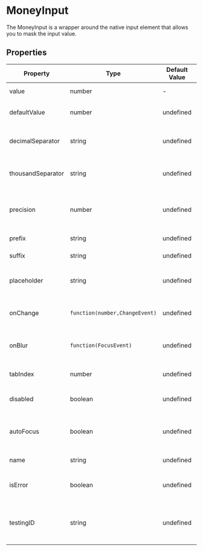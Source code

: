 
<Meta title="Data Entry/MoneyInput" component={MoneyInput}/>

# MoneyInput

The MoneyInput is a wrapper around the native input element that allows you to mask the input value.

<Canvas>
  <MoneyInput
    name="input"
    defaultValue="100"
    suffix="€"
  />
</Canvas>

## Properties

|Property|Type|Default Value|Description|Required|
|---|---|---|---|---|
|value|number|-|Value of the input|No|
|defaultValue|number|undefined|Default value of the input|No|
|decimalSeparator|string|undefined|The decimal separator to use|No|
|thousandSeparator|string|undefined|The thousand separator to use|No|
|precision|number|undefined|The number of decimal places to use|No|
|prefix|string|undefined|The prefix to use|No|
|suffix|string|undefined|The suffix to use|No|
|placeholder|string|undefined|The placeholder to use for the input|No|
|onChange|`function(number,ChangeEvent)`|undefined|Callback for when the input changes|No|
|onBlur |`function(FocusEvent)`|undefined|Callback for when the input loses focus|No|
|tabIndex|number|undefined|The tab index of the input|No|
|disabled|boolean|undefined|Whether the input is disabled|No|
|autoFocus|boolean|undefined|Whether the input should be focused on mount|No|
|name|string|undefined|The name of the input|No|
|isError|boolean|undefined|Whether the input is in an error state|No|
|testingID| string | undefined | The id used for testing purposes.<br/>`<div data-testid="my-test-id"/>` |No|


<Canvas className="dark">
  <ThemeProvider theme="dark">
    <MoneyInput
      name="input"
      defaultValue="100"
      suffix="€"
    />
  </ThemeProvider>
</Canvas>